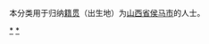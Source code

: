 {{Catnav|頁面分類|各種主題的頁面分類|依中国各省来作的分类|各地中国人|山西人|临汾人}}
{{Catnav|頁面分類|人物|各國人物|中国人|各地中国人|山西人|临汾人}}

本分类用于归纳[[籍贯|籍贯]]（出生地）为[[山西省|山西省]][[侯马市|侯马市]]的人士。

[[Category:临汾人|*]]
[[Category:侯马|*]]